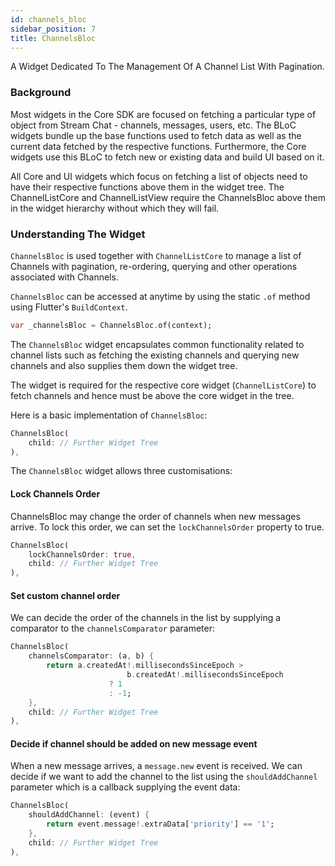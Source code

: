 ```yaml
---
id: channels_bloc
sidebar_position: 7
title: ChannelsBloc
---
```


A Widget Dedicated To The Management Of A Channel List With Pagination.

### Background

Most widgets in the Core SDK are focused on fetching a particular type of object from Stream Chat - channels,
messages, users, etc. The BLoC widgets bundle up the base functions used to fetch data as well as the current
data fetched by the respective functions. Furthermore, the Core widgets use this BLoC to fetch new or
existing data and build UI based on it.

All Core and UI widgets which focus on fetching a list of objects need to have their respective functions
above them in the widget tree. The ChannelListCore and ChannelListView require the ChannelsBloc
above them in the widget hierarchy without which they will fail.

### Understanding The Widget

`ChannelsBloc` is used together with `ChannelListCore` to manage a list of
Channels with pagination, re-ordering, querying and other operations
associated with Channels.

`ChannelsBloc` can be accessed at anytime by using the static `.of` method
using Flutter's `BuildContext`.

```dart
var _channelsBloc = ChannelsBloc.of(context);
```

The `ChannelsBloc` widget encapsulates common functionality related to channel lists such as fetching
the existing channels and querying new channels and also supplies them down the widget tree.

The widget is required for the respective core widget (`ChannelListCore`) to fetch channels and hence
must be above the core widget in the tree.

Here is a basic implementation of `ChannelsBloc`:

```dart
ChannelsBloc(
    child: // Further Widget Tree
),
```

The `ChannelsBloc` widget allows three customisations:

#### Lock Channels Order

ChannelsBloc may change the order of channels when new messages arrive. To lock this order, we can
set the `lockChannelsOrder` property to true.

```dart
ChannelsBloc(
    lockChannelsOrder: true,
    child: // Further Widget Tree
),
```

#### Set custom channel order

We can decide the order of the channels in the list by supplying a comparator to the `channelsComparator`
parameter:

```dart
ChannelsBloc(
    channelsComparator: (a, b) {
        return a.createdAt!.millisecondsSinceEpoch >
                          b.createdAt!.millisecondsSinceEpoch
                      ? 1
                      : -1;
    },
    child: // Further Widget Tree
),
```

#### Decide if channel should be added on new message event

When a new message arrives, a `message.new` event is received. We can decide if we want to add the channel
to the list using the `shouldAddChannel` parameter which is a callback supplying the event data:

```dart
ChannelsBloc(
    shouldAddChannel: (event) {
        return event.message!.extraData['priority'] == '1';
    },
    child: // Further Widget Tree
),
```